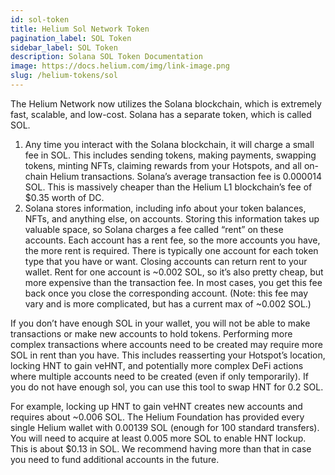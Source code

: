 ```yaml
---
id: sol-token
title: Helium Sol Network Token
pagination_label: SOL Token
sidebar_label: SOL Token
description: Solana SOL Token Documentation
image: https://docs.helium.com/img/link-image.png
slug: /helium-tokens/sol
---
```


The Helium Network now utilizes the Solana blockchain, which is extremely fast, scalable, and
low-cost. Solana has a separate token, which is called SOL.

1. Any time you interact with the Solana blockchain, it will charge a small fee in SOL. This
   includes sending tokens, making payments, swapping tokens, minting NFTs, claiming rewards from
   your Hotspots, and all on-chain Helium transactions. Solana’s average transaction fee is 0.000014
   SOL. This is massively cheaper than the Helium L1 blockchain’s fee of $0.35 worth of DC.
2. Solana stores information, including info about your token balances, NFTs, and anything else, on
   accounts. Storing this information takes up valuable space, so Solana charges a fee called “rent”
   on these accounts. Each account has a rent fee, so the more accounts you have, the more rent is
   required. There is typically one account for each token type that you have or want. Closing
   accounts can return rent to your wallet. Rent for one account is ~0.002 SOL, so it’s also pretty
   cheap, but more expensive than the transaction fee. In most cases, you get this fee back once you
   close the corresponding account. (Note: this fee may vary and is more complicated, but has a
   current max of ~0.002 SOL.)

If you don’t have enough SOL in your wallet, you will not be able to make transactions or make new
accounts to hold tokens. Performing more complex transactions where accounts need to be created
may require more SOL in rent than you have. This includes reasserting your Hotspot’s location,
locking HNT to gain veHNT, and potentially more complex DeFi actions where multiple accounts need to
be created (even if only temporarily). If you do not have enough sol, you can use this tool to swap
HNT for 0.2 SOL. 


<HntToFeeSol />

For example, locking up HNT to gain veHNT creates new accounts and requires about ~0.006 SOL. The
Helium Foundation has provided every single Helium wallet with 0.00139 SOL (enough for 100 standard
transfers). You will need to acquire at least 0.005 more SOL to enable HNT lockup. This is about
$0.13 in SOL. We recommend having more than that in case you need to fund additional accounts in the
future.
